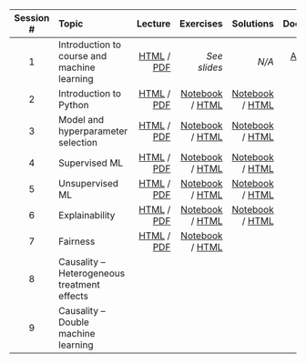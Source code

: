 | Session # | Topic | Lecture | Exercises | Solutions | Documents |
| :--: | :-- | --: | --: | --: | --: | --: | 
| 1 | Introduction to course and machine learning | [HTML](slides/1_introduction.html) /  [PDF](slides/1_introduction.pdf)  | *See slides* |*N/A*  | [Anaconda guide](misc/1_anaconda_guide.pdf) |
| 2	| Introduction to Python | [HTML](slides/2_python.html) /  [PDF](slides/2_python.pdf) | [Notebook](exercises_notebook/2_exercise.ipynb) /  [HTML](exercises_html/2_exercise.ipynb) | [Notebook](exercises_notebook/2_exercise_sol.ipynb) / [HTML](exercises_html/2_exercise_sol.ipynb) | [Reading](misc/2_reading.pdf)|
| 3 | Model and hyperparameter selection	 | [HTML](slides/3_model_selection.html) /  [PDF](slides/3_model_selection.pdf) | [Notebook](exercises_notebook/3_exercise.ipynb) /  [HTML](exercises_html/3_exercise.ipynb) | [Notebook](exercises_notebook/3_exercise_sol.ipynb) / [HTML](exercises_html/3_exercise_sol.ipynb) | [Reading](misc/3_reading.pdf)|
| 4 | Supervised ML | [HTML](slides/4_supervised_learning.html) / [PDF](slides/4_supervised_learning.pdf)  | [Notebook](exercises_notebook/4_exercise.ipynb) /  [HTML](exercises_html/4_exercise.ipynb) | [Notebook](exercises_notebook/4_exercise_sol.ipynb) / [HTML](exercises_html/4_exercise_sol.ipynb)  | [Reading](misc/4_reading.pdf)|
| 5 | Unsupervised ML | [HTML](slides/5_unsupervised_learning.html) / [PDF](slides/5_unsupervised_learning.pdf)  | [Notebook](exercises_notebook/5_exercise.ipynb) /  [HTML](exercises_html/5_exercise.ipynb) | [Notebook](exercises_notebook/5_exercise_sol.ipynb) /  [HTML](exercises_html/5_exercise_sol.ipynb)  | [Reading](misc/5_reading.pdf)|
| 6 | Explainability | [HTML](slides/6_explainability.html) / [PDF](slides/6_explainability.pdf)  | [Notebook](exercises_notebook/6_exercise.ipynb) /  [HTML](exercises_html/6_exercise.ipynb) | [Notebook](exercises_notebook/6_exercise_sol.ipynb) /  [HTML](exercises_html/6_exercise_sol.ipynb) | [Reading](misc/6_reading.pdf)|
| 7 | Fairness | [HTML](slides/7_fairness.html) / [PDF](slides/7_fairness.pdf)  | [Notebook](exercises_notebook/7_exercise.ipynb) /  [HTML](exercises_html/7_exercise.ipynb) | | [Reading](misc/7_reading.pdf)|
| 8 | Causality – Heterogeneous treatment effects	| | | | |
| 9 | Causality – Double machine learning	| | | | |